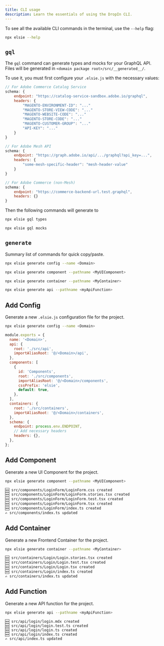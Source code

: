 ```yaml
---
title: CLI usage
description: Learn the essentials of using the DropIn CLI.
---
```


To see all the available CLI commands in the terminal, use the `--help` flag:

```bash
npx elsie --help
```

## `gql`

The `gql` command can generate types and mocks for your GraphQL API. Files will
be generated in `<domain package root>/src/__generated__/`.

To use it, you must first configure your `.elsie.js` with the necessary values:

```js
// For Adobe Commerce Catalog Service
schema: {
    endpoint: "https://catalog-service-sandbox.adobe.io/graphql",
    headers: {
        "MAGENTO-ENVIRONMENT-ID": "..."
        "MAGENTO-STORE-VIEW-CODE": "..."
        "MAGENTO-WEBSITE-CODE": "..."
        "MAGENTO-STORE-CODE": "..."
        "MAGENTO-CUSTOMER-GROUP": "..."
        "API-KEY": "..."
    }
}
```

```js
// For Adobe Mesh API
schema: {
    endpoint: "https://graph.adobe.io/api/.../graphql?api_key=...",
    headers: {
        "some-mesh-specific-header": "mesh-header-value"
    }
}
```

```js
// For Adobe Commerce (non-Mesh)
schema: {
    endpoint: "https://commerce-backend-url.test.graphql",
    headers: {}
}
```

Then the following commands will generate to

```bash
npx elsie gql types
```

```bash
npx elsie gql mocks
```

## `generate`

Summary list of commands for quick copy/paste.

```bash
npx elsie generate config --name <Domain>
```

```bash
npx elsie generate component --pathname <MyUIComponent>
```

```bash
npx elsie generate container --pathname <MyContainer>
```

```bash
npx elsie generate api --pathname <myApiFunction>
```

## Add Config

Generate a new `.elsie.js` configuration file for the project.

```bash
npx elsie generate config --name <Domain>
```

```javascript
module.exports = {
  name: '<Domain>',
  api: {
    root: './src/api',
    importAliasRoot: '@/<Domain>/api',
  },
  components: [
    {
      id: 'Components',
      root: './src/components',
      importAliasRoot: '@/<Domain>/components',
      cssPrefix: 'elsie',
      default: true,
    },
  ],
  containers: {
    root: './src/containers',
    importAliasRoot: '@/<Domain>/containers',
  },
  schema: {
    endpoint: process.env.ENDPOINT,
    // Add necessary headers
    headers: {},
  },
};
```

## Add Component

Generate a new UI Component for the project.

```bash
npx elsie generate component --pathname <MyUIComponent>
```

```bash
🆕 src/components/LoginForm/LoginForm.css created
🆕 src/components/LoginForm/LoginForm.stories.tsx created
🆕 src/components/LoginForm/LoginForm.test.tsx created
🆕 src/components/LoginForm/LoginForm.tsx created
🆕 src/components/LoginForm/index.ts created
✍️ src/components/index.ts updated
```

## Add Container

Generate a new Frontend Container for the project.

```bash
npx elsie generate container --pathname <MyContainer>
```

```bash
🆕 src/containers/Login/Login.stories.tsx created
🆕 src/containers/Login/Login.test.tsx created
🆕 src/containers/Login/Login.tsx created
🆕 src/containers/Login/index.ts created
✍️ src/containers/index.ts updated
```

## Add Function

Generate a new API function for the project.

```bash
npx elsie generate api --pathname <myApiFunction>
```

```console
🆕 src/api/login/login.mdx created
🆕 src/api/login/login.test.ts created
🆕 src/api/login/login.ts created
🆕 src/api/login/index.ts created
✍️ src/api/index.ts updated
```
